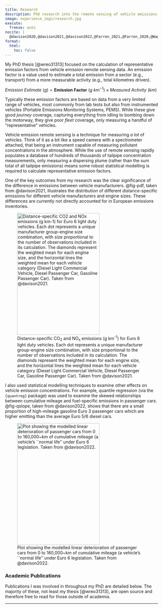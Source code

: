 ```yaml
---
title: Research
description: PhD research into the remote sensing of vehicle emissions.
image: experience_imgs/research.jpg
execute: 
  freeze: auto
nocite: |
  @davison2020,@davison2021,@davison2022,@Farren_2021,@Farren_2020,@Wagner_2021,@Grange_2020
format:
  html:
    toc: false
---
```


My PhD thesis [@wreo31313] focused on the calculation of representative emission factors from vehicle emission remote sensing data. An emission factor is a value used to estimate a total emission from a sector (e.g., transport) from a more measurable activity (e.g., total kilometres driven).

$Emission~Estimate~\left(g\right) = \textbf{Emission~Factor}~\left(g~km^{-1}\right) \times Measured~Activity~\left(km\right)$

Typically these emission factors are based on data from a very limited range of vehicles, most commonly from lab tests but also from instrumented vehicles (Portable Emissions Monitoring Systems, PEMS). While these give good *journey* coverage, capturing everything from idling to bombing down the motorway, they give poor *fleet* coverage, only measuring a handful of "representative" vehicles.

Vehicle emission remote sensing is a technique for measuring *a lot* of vehicles. Think of it as a bit like a speed camera with a spectrometer attached, that being an instrument capable of measuring pollutant concentrations in the atmosphere. While the use of remote sensing rapidly populates a database of hundreds of thousands of tailpipe concentration measurements, only measuring a dispersing plume (rather than the sum total of all tailpipe emissions) means some robust statistical modelling is required to calculate representative emission factors.

One of the key outcomes from my research was the clear significance of the difference in emissions between vehicle manufacturers. @fig-pdf, taken from @davison2021, illustrates the distribution of different distance-specific emissions for different vehicle manufacturers and engine sizes. These differences are currently not directly accounted for in European emissions inventories.

![Distance-specific CO~2~ and NO~x~ emissions (g km^-1^) for Euro 6 light duty vehicles. Each dot represents a unique manufacturer group-engine size combination, with size proportional to the number of observations included in its calculation. The diamonds represent the weighted mean for each engine size, and the horizontal lines the weighted mean for each vehicle category (Diesel Light Commercial Vehicle, Diesel Passenger Car, Gasoline Passenger Car). Taken from @davison2021.](experience_imgs/bubbles_new_legend.svg){#fig-pdf width="80%" height=400px}

I also used statistical modelling techniques to examine other effects on vehicle emission concentrations. For example, quantile regression (via the `{quantreg}` package) was used to examine the skewed relationships between cumulative mileage and fuel-specific emissions in passenger cars. @fig-qslope, taken from @davison2022, shows that there are a small proportion of high-mileage gasoline Euro 3 passenger cars which are higher emitting than the average Euro 5/6 diesel cars.

![Plot showing the modelled linear deterioration of passenger cars from 0 to 160,000~km of cumulative mileage (a vehicle's ``normal life'' under Euro 6 legislation. Taken from @davison2022.](experience_imgs/qslopes.svg){#fig-qslope width="80%" height=400px}

### Academic Publications

Publications I was involved in throughout my PhD are detailed below. The majority of these, not least my thesis [@wreo31313], are open source and therefore free to read for those outside of academia.

---

::: {#refs}
:::
